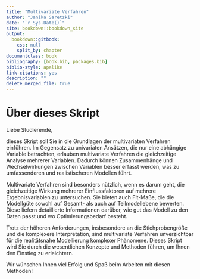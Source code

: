 ```yaml
---
title: "Multivariate Verfahren"
author: "Janika Saretzki"
date: "`r Sys.Date()`"
site: bookdown::bookdown_site
output:
  bookdown::gitbook: 
    css: null
    split_by: chapter
documentclass: book
bibliography: [book.bib, packages.bib]
biblio-style: apalike
link-citations: yes
description: ""
delete_merged_file: true
---
```



# Über dieses Skript {-}

Liebe Studierende,

dieses Skript soll Sie in die Grundlagen der multivariaten Verfahren einführen. Im Gegensatz zu univariaten Ansätzen, die nur eine abhängige Variable betrachten, erlauben multivariate Verfahren die gleichzeitige Analyse mehrerer Variablen. Dadurch können Zusammenhänge und Wechselwirkungen zwischen Variablen besser erfasst werden, was zu umfassenderen und realistischeren Modellen führt.

Multivariate Verfahren sind besonders nützlich, wenn es darum geht, die gleichzeitige Wirkung mehrerer Einflussfaktoren auf mehrere Ergebnisvariablen zu untersuchen. Sie bieten auch Fit-Maße, die die Modellgüte sowohl auf Gesamt- als auch auf Teilmodellebene bewerten. Diese liefern detaillierte Informationen darüber, wie gut das Modell zu den Daten passt und wo Optimierungsbedarf besteht.

Trotz der höheren Anforderungen, insbesondere an die Stichprobengröße und die komplexere Interpretation, sind multivariate Verfahren unverzichtbar für die realitätsnahe Modellierung komplexer Phänomene. Dieses Skript wird Sie durch die wesentlichen Konzepte und Methoden führen, um Ihnen den Einstieg zu erleichtern.

Wir wünschen Ihnen viel Erfolg und Spaß beim Arbeiten mit diesen Methoden!
